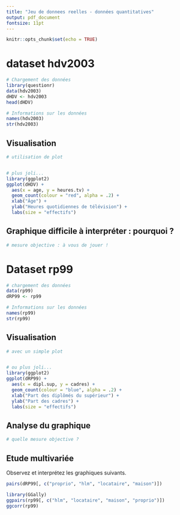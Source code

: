 ```yaml
---
title: "Jeu de donnees reelles - données quantitatives"
output: pdf_document
fontsize: 11pt
---
```

  
```r
knitr::opts_chunk$set(echo = TRUE)
```


# dataset hdv2003
```r
# Chargement des données
library(questionr)
data(hdv2003)
dHDV <- hdv2003
head(dHDV)

# Informations sur les données 
names(hdv2003)
str(hdv2003)

```
     
## Visualisation
```r
# utilisation de plot


# plus joli...
library(ggplot2)
ggplot(dHDV) +
  aes(x = age, y = heures.tv) +
  geom_count(colour = "red", alpha = .2) +
  xlab("Âge") +
  ylab("Heures quotidiennes de télévision") +
  labs(size = "effectifs")
```

## Graphique difficile à interpréter : pourquoi ?
```r
# mesure objective : à vous de jouer ! 

```

# Dataset rp99
```r
# chargement des données
data(rp99)
dRP99 <- rp99

# Informations sur les données 
names(rp99)
str(rp99)

```

## Visualisation
```r
# avec un simple plot


# ou plus joli...
library(ggplot2)
ggplot(dRP99) +
  aes(x = dipl.sup, y = cadres) +
  geom_count(colour = "blue", alpha = .2) +
  xlab("Part des diplômés du supérieur") +
  ylab("Part des cadres") +
  labs(size = "effectifs")
```

## Analyse du graphique

```r

# quelle mesure objective ?

```


## Etude multivariée 
Observez et interprétez les graphiques suivants.
```r
pairs(dRP99[, c("proprio", "hlm", "locataire", "maison")])
```

```r
library(GGally)
ggpairs(rp99[, c("hlm", "locataire", "maison", "proprio")])
ggcorr(rp99)
```
